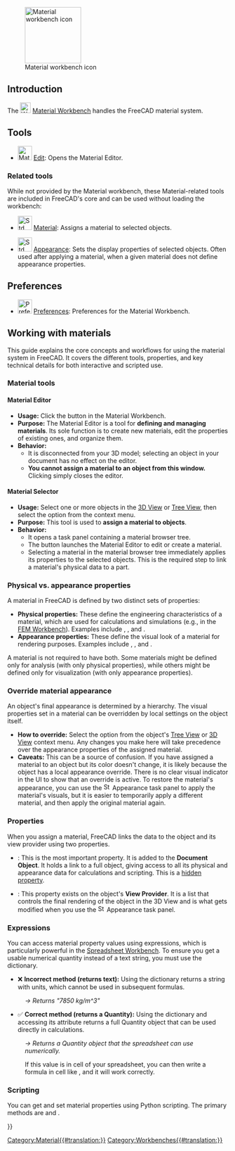 <languages/>
<translate>

<!--T:1-->
{{Docnav
|[[Inspection_Workbench|Inspection Workbench]]
|[[Mesh_Workbench|Mesh Workbench]]
|IconL=Workbench_Inspection.svg
|IconR=Workbench_Mesh.svg
}}

<!--T:2-->
[[Image:Workbench_Material.svg|thumb|128px|Material workbench icon]]

== Introduction == <!--T:3-->

<!--T:4-->
{{Version|1.0}}

<!--T:5-->
The [[Image:Workbench_Material.svg|24px]] [[Material_Workbench|Material Workbench]] handles the FreeCAD material system.

== Tools == <!--T:6-->

<!--T:9-->
* [[Image:Material_Edit.svg|32px]] [[Material_Edit|Edit]]: Opens the Material Editor.

=== Related tools === <!--T:13-->

<!--T:14-->
While not provided by the Material workbench, these Material-related tools are included in FreeCAD's core and can be used without loading the workbench:

<!--T:15-->
* [[Image:Std_SetMaterial.svg|32px]] [[Std_SetMaterial|Material]]: Assigns a material to selected objects.

<!--T:16-->
* [[Image:Std_SetAppearance.svg|32px]] [[Std_SetAppearance|Appearance]]: Sets the display properties of selected objects. Often used after applying a material, when a given material does not define appearance properties.

== Preferences == <!--T:10-->

<!--T:11-->
* [[File:Preferences-material.svg|32px]] [[Material_Preferences|Preferences]]: Preferences for the Material Workbench.

== Working with materials == <!--T:17-->

<!--T:18-->
This guide explains the core concepts and workflows for using the material system in FreeCAD. It covers the different tools, properties, and key technical details for both interactive and scripted use.

=== Material tools === <!--T:19-->

==== Material Editor ==== <!--T:20-->

<!--T:21-->
* '''Usage:''' Click the {{Button|[[Image:Material_Edit.svg|16px]] [[Material_Edit|Edit]]}} button in the Material Workbench.
* '''Purpose:''' The Material Editor is a tool for '''defining and managing materials'''. Its sole function is to create new materials, edit the properties of existing ones, and organize them.
* '''Behavior:'''
** It is disconnected from your 3D model; selecting an object in your document has no effect on the editor.
** '''You cannot assign a material to an object from this window.''' Clicking {{Button|OK}} simply closes the editor.

==== Material Selector ==== <!--T:22-->

<!--T:23-->
* '''Usage:''' Select one or more objects in the [[3D_View|3D View]] or [[Tree_View|Tree View]], then select the {{MenuCommand|[[Image:Std_SetMaterial.svg|16px]] [[Std_SetMaterial|Material]]}} option from the context menu.
* '''Purpose:''' This tool is used to '''assign a material to objects'''.
* '''Behavior:'''
** It opens a task panel containing a material browser tree.
** The {{Button|Launch Editor}} button launches the Material Editor to edit or create a material.
** Selecting a material in the material browser tree immediately applies its properties to the selected objects. This is the required step to link a material's physical data to a part.

=== Physical vs. appearance properties === <!--T:24-->

<!--T:25-->
A material in FreeCAD is defined by two distinct sets of properties:

<!--T:26-->
* '''Physical properties:''' These define the engineering characteristics of a material, which are used for calculations and simulations (e.g., in the [[FEM_Workbench|FEM Workbench]]). Examples include {{Incode|Density}}, {{Incode|YoungsModulus}}, and {{Incode|PoissonRatio}}.
* '''Appearance properties:''' These define the visual look of a material for rendering purposes. Examples include {{Incode|DiffuseColor}}, {{Incode|Shininess}}, and {{Incode|Transparency}}.

<!--T:27-->
A material is not required to have both. Some materials might be defined only for analysis (with only physical properties), while others might be defined only for visualization (with only appearance properties).

=== Override material appearance === <!--T:28-->

<!--T:29-->
An object's final appearance is determined by a hierarchy. The visual properties set in a material can be overridden by local settings on the object itself.

<!--T:30-->
* '''How to override:''' Select the {{MenuCommand|[[Image:Std_SetAppearance.svg|16px]] [[Std_SetAppearance|Appearance]]}} option from the object's [[Tree_View|Tree View]] or [[3D_View|3D View]] context menu. Any changes you make here will take precedence over the appearance properties of the assigned material.
* '''Caveats:''' This can be a source of confusion. If you have assigned a material to an object but its color doesn't change, it is likely because the object has a local appearance override. There is no clear visual indicator in the UI to show that an override is active. To restore the material's appearance, you can use the [[Image:Std_SetAppearance.svg|16px]] Appearance task panel to apply the material's visuals, but it is easier to temporarily apply a different material, and then apply the original material again.

=== Properties === <!--T:31-->

<!--T:32-->
When you assign a material, FreeCAD links the data to the object and its view provider using two properties.

<!--T:33-->
* {{PropertyData|Shape Material}}: This is the most important property. It is added to the '''Document Object'''. It holds a link to a full {{Incode|Materials::Material}} object, giving access to all its physical and appearance data for calculations and scripting. This is a [[Property_View#Context_menu|hidden property]].
* {{PropertyView|Shape Appearance}}: This property exists on the object's '''View Provider'''. It is a list that controls the final rendering of the object in the 3D View and is what gets modified when you use the [[Image:Std_SetAppearance.svg|16px]] Appearance task panel.

=== Expressions === <!--T:34-->

<!--T:35-->
You can access material property values using expressions, which is particularly powerful in the [[Spreadsheet_Workbench|Spreadsheet Workbench]]. To ensure you get a usable numerical quantity instead of a text string, you must use the {{Incode|PropertyObjects}} dictionary.

<!--T:36-->
* ❌ '''Incorrect method (returns text):''' Using the {{Incode|PhysicalProperties}} dictionary returns a string with units, which cannot be used in subsequent formulas.

</translate>
: {{Code|lang=text|code=
=<<MyBody>>.ShapeMaterial.PhysicalProperties[<<Density>>]
}}
<translate>

<!--T:37-->
: ''→ Returns "7850 kg/m^3"''

<!--T:38-->
* ✅ '''Correct method (returns a Quantity):''' Using the {{Incode|PropertyObjects}} dictionary and accessing its {{Incode|Value}} attribute returns a full Quantity object that can be used directly in calculations.

</translate>
: {{Code|lang=text|code=
=<<MyBody>>.ShapeMaterial.PropertyObjects[<<Density>>].Value
}}
<translate>

<!--T:39-->
: ''→ Returns a Quantity object that the spreadsheet can use numerically.''

<!--T:40-->
: If this value is in cell {{Incode|A1}} of your spreadsheet, you can then write a formula in cell {{Incode|A2}} like {{Incode|<nowiki>=</nowiki> A1 * 10}}, and it will work correctly.

=== Scripting === <!--T:41-->

<!--T:42-->
You can get and set material properties using Python scripting. The primary methods are {{Incode|.getPhysicalValue()}} and {{Incode|.setPhysicalValue()}}.

<!--T:43-->
{{Code|lang=python|code=
import FreeCAD
import FreeCADGui

<!--T:44-->
# Get a reference to your object (e.g., a PartDesign Body)
obj = App.ActiveDocument.getObject("Body")

<!--T:45-->
# --- Check for and get a property ---
if obj.ShapeMaterial.hasPhysicalProperty("Density"):
    
    # Get the value. This returns a FreeCAD.Quantity object.
    density_quantity = obj.ShapeMaterial.getPhysicalValue("Density")
    
    print(f"The material is: {obj.ShapeMaterial.Name}")
    print(f"The density is: {density_quantity}")
    print(f"Numerical value: {density_quantity.Value}")

<!--T:46-->
else:
    print("The selected material does not have a 'Density' property.")


<!--T:47-->
# --- Set a property ---
# The value can be a string with units or a FreeCAD.Quantity object.
try:
    obj.ShapeMaterial.setPhysicalValue("Density", "8000 kg/m^3")
    App.ActiveDocument.recompute()
    print("Density successfully updated.")

<!--T:48-->
except Exception as e:
    print(f"Failed to set property: {e}")
}}


<!--T:8-->
{{Docnav
|[[Inspection_Workbench|Inspection Workbench]]
|[[Mesh_Workbench|Mesh Workbench]]
|IconL=Workbench_Inspection.svg
|IconR=Workbench_Mesh.svg
}}

</translate>
[[Category:Material{{#translation:}}]]
{{Userdocnavi{{#translation:}}}}
[[Category:Workbenches{{#translation:}}]]